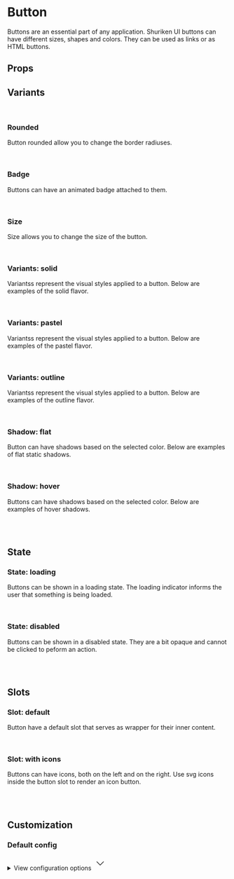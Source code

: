 
<Meta of={ButtonStories} />

# Button

Buttons are an essential part of any application. Shuriken UI buttons can have different sizes, shapes and colors. They can be used as links or as HTML buttons.

<Primary />

## Props

<Controls />

## Variants

<br />

### Rounded

Button rounded allow you to change the border radiuses.

<div className="flex gap-2 bg-slate-100 dark:bg-slate-900 p-6 rounded-sm">
  <Story of={ButtonStories.Straight} />
  <Story of={ButtonStories.Rounded} />
  <Story of={ButtonStories.Smooth} />
  <Story of={ButtonStories.Curved} />
  <Story of={ButtonStories.Full} />
</div>

<br />

### Badge

Buttons can have an animated badge attached to them.

<div className="flex gap-2 bg-slate-100 dark:bg-slate-900 p-6 rounded-sm">
  <Story of={ButtonStories.BadgeStraight} />
  <Story of={ButtonStories.BadgeRounded} />
  <Story of={ButtonStories.BadgeSmooth} />
  <Story of={ButtonStories.BadgeCurved} />
  <Story of={ButtonStories.BadgeFull} />
</div>

<br />

### Size

Size allows you to change the size of the button.

<div className="flex items-end gap-2 bg-slate-100 dark:bg-slate-900 p-6 rounded-sm">
  <Story of={ButtonStories.Sm} />
  <Story of={ButtonStories.Md} />
  <Story of={ButtonStories.Lg} />
</div>

<br />

### Variants: solid

Variantss represent the visual styles applied to a button. Below are examples of the solid flavor.

<div className="flex gap-2 bg-slate-100 dark:bg-slate-900 p-6 rounded-sm">
  <Story of={ButtonStories.SolidDefault} />
  <Story of={ButtonStories.SolidMuted} />
  <Story of={ButtonStories.SolidPrimary} />
  <Story of={ButtonStories.SolidInfo} />
  <Story of={ButtonStories.SolidSuccess} />
  <Story of={ButtonStories.SolidWarning} />
  <Story of={ButtonStories.SolidDanger} />
  <Story of={ButtonStories.SolidLight} />
  <Story of={ButtonStories.SolidDark} />
  <Story of={ButtonStories.SolidBlack} />
</div>

<br />

### Variants: pastel

Variantss represent the visual styles applied to a button. Below are examples of the pastel flavor.

<div className="flex gap-2 bg-slate-100 dark:bg-slate-900 p-6 rounded-sm">
  <Story of={ButtonStories.PastelDefault} />
  <Story of={ButtonStories.PastelMuted} />
  <Story of={ButtonStories.PastelPrimary} />
  <Story of={ButtonStories.PastelInfo} />
  <Story of={ButtonStories.PastelSuccess} />
  <Story of={ButtonStories.PastelWarning} />
  <Story of={ButtonStories.PastelDanger} />
  <Story of={ButtonStories.PastelLight} />
  <Story of={ButtonStories.PastelDark} />
  <Story of={ButtonStories.PastelBlack} />
</div>

<br />

### Variants: outline

Variantss represent the visual styles applied to a button. Below are examples of the outline flavor.

<div className="flex gap-2 bg-slate-100 dark:bg-slate-900 p-6 rounded-sm">
  <Story of={ButtonStories.OutlineDefault} />
  <Story of={ButtonStories.OutlineMuted} />
  <Story of={ButtonStories.OutlinePrimary} />
  <Story of={ButtonStories.OutlineInfo} />
  <Story of={ButtonStories.OutlineSuccess} />
  <Story of={ButtonStories.OutlineWarning} />
  <Story of={ButtonStories.OutlineDanger} />
  <Story of={ButtonStories.OutlineLight} />
  <Story of={ButtonStories.OutlineDark} />
  <Story of={ButtonStories.OutlineBlack} />
</div>

<br />

### Shadow: flat

Button can have shadows based on the selected color. Below are examples of flat static shadows.

<div className="flex gap-2 bg-slate-100 dark:bg-slate-900 p-6 rounded-sm">
  <Story of={ButtonStories.ShadowFlatDefault} />
  <Story of={ButtonStories.ShadowFlatMuted} />
  <Story of={ButtonStories.ShadowFlatPrimary} />
  <Story of={ButtonStories.ShadowFlatInfo} />
  <Story of={ButtonStories.ShadowFlatSuccess} />
  <Story of={ButtonStories.ShadowFlatWarning} />
  <Story of={ButtonStories.ShadowFlatDanger} />
</div>

<br />

### Shadow: hover

Buttons can have shadows based on the selected color. Below are examples of hover shadows.

<div className="flex gap-2 bg-slate-100 dark:bg-slate-900 p-6 rounded-sm">
  <Story of={ButtonStories.ShadowHoverDefault} />
  <Story of={ButtonStories.ShadowHoverMuted} />
  <Story of={ButtonStories.ShadowHoverPrimary} />
  <Story of={ButtonStories.ShadowHoverInfo} />
  <Story of={ButtonStories.ShadowHoverSuccess} />
  <Story of={ButtonStories.ShadowHoverWarning} />
  <Story of={ButtonStories.ShadowHoverDanger} />
</div>

<br />
<br />

## State

### State: loading

Buttons can be shown in a loading state. The loading indicator informs the user that something is being loaded.

<div className="flex gap-2 bg-slate-100 dark:bg-slate-900 p-6 rounded-sm">
  <Story of={ButtonStories.LoadingDefault} />
  <Story of={ButtonStories.LoadingMuted} />
  <Story of={ButtonStories.LoadingPrimary} />
  <Story of={ButtonStories.LoadingInfo} />
  <Story of={ButtonStories.LoadingSuccess} />
  <Story of={ButtonStories.LoadingWarning} />
  <Story of={ButtonStories.LoadingDanger} />
</div>

<br />

### State: disabled

Buttons can be shown in a disabled state. They are a bit opaque and cannot be clicked to peform an action.

<div className="flex gap-2 bg-slate-100 dark:bg-slate-900 p-6 rounded-sm">
  <Story of={ButtonStories.DisabledDefault} />
  <Story of={ButtonStories.DisabledMuted} />
  <Story of={ButtonStories.DisabledPrimary} />
  <Story of={ButtonStories.DisabledInfo} />
  <Story of={ButtonStories.DisabledSuccess} />
  <Story of={ButtonStories.DisabledWarning} />
  <Story of={ButtonStories.DisabledDanger} />
</div>

<br />
<br />

## Slots

### Slot: default

Button have a default slot that serves as wrapper for their inner content.

<div className="flex gap-2 bg-slate-100 dark:bg-slate-900 p-6 rounded-sm">
  <Story of={ButtonStories.LabelSlot} />
</div>

<br />

### Slot: with icons

Buttons can have icons, both on the left and on the right. Use svg icons inside the button slot to render an icon button.

<div className="flex gap-2 bg-slate-100 dark:bg-slate-900 p-6 rounded-sm">
  <Story of={ButtonStories.IconDefault} />
  <Story of={ButtonStories.IconMuted} />
  <Story of={ButtonStories.IconPrimary} />
  <Story of={ButtonStories.IconInfo} />
  <Story of={ButtonStories.IconSuccess} />
  <Story of={ButtonStories.IconWarning} />
  <Story of={ButtonStories.IconDanger} />
</div>

<br />
<br />

## Customization

### Default config

<div className="relative">
  <details className="relative bg-slate-50 border border-slate-200 rounded-lg p-4 [&>summary>svg]:open:-rotate-180">
    <summary className="list-none cursor-pointer">
      <span className="font-sans text-slate-500">View configuration options</span>
      <svg
        className="w-5 h-5 text-slate-500 absolute top-5 end-4 transition-transform duration-300"
        xmlns="http://www.w3.org/2000/svg"
        width="32"
        height="32"
        viewBox="0 0 24 24"
      >
        <path
          fill="none"
          stroke="currentColor"
          strokeLinecap="round"
          strokeLinejoin="round"
          strokeWidth="2"
          d="m6 9l6 6l6-6"
        />
      </svg>
    </summary>

    <div className="!mt-4">
      <pre >
        {JSON.stringify(defaultConfig, null, 2)}
      </pre>
    </div>

  </details>
</div>

